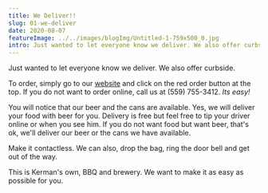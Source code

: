 ```yaml
---
title: We Deliver!!
slug: 01-we-deliver
date: 2020-08-07
featureImage: ../../images/blogImg/Untitled-1-759x500_0.jpg
intro: Just wanted to let everyone know we deliver. We also offer curbside. To order, simply go to our website and click on the red order button at the top. If you do not want to order online, call us at (559) 755-3412. Its easy!
---
```


Just wanted to let everyone know we deliver. We also offer curbside.
<br />

To order, simply go to our [website](https://www.thedenbrews.com) and click on the red order button at the top. If you do not want to order online, call us at (559) 755-3412. *Its easy!*
<br />

You will notice that our beer and the cans are available. Yes, we will deliver your food with beer for you. Delivery is free but feel free to tip your driver online or when you see him. If you do not want food but want beer, that's ok, we'll deliver our beer or the cans we have available.
<br />

Make it contactless. We can also, drop the bag, ring the door bell and get out of the way.
<br />

This is Kerman's own, BBQ and brewery. We want to make it as easy as possible for you.